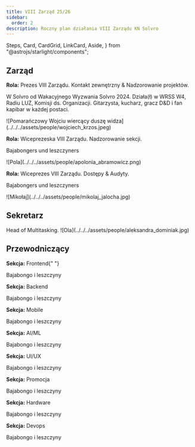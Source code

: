 ```yaml
---
title: VIII Zarząd 25/26
sidebar:
  order: 2
description: Roczny plan działania VIII Zarządu KN Solvro
---
```


  Steps,
  Card,
  CardGrid,
  LinkCard,
  Aside,
} from "@astrojs/starlight/components";


## Zarząd

<CardGrid>
  <Card title="Wojciech Krzos">
    <div class="flex flex-col justify-between h-full">
    <p><strong> Rola:</strong> Prezes VIII Zarządu. Kontakt zewnętrzny & Nadzorowanie projektów.</p>
    <p> W Solvro od Wakacyjnego Wyzwania Solvro 2024. Działa(ł) w WRSS W4, Radiu LUZ, Komisji ds. Organizacji. Gitarzysta, kucharz, gracz D&D i fan kapibar w każdej postaci.</p>
    <div class="mt-6 pt-4 flex gap-4 items-center border-t border-white/20">
        <SocialIcon platform="linkedin" url="https://linkedin.com/in/wojciechkrzos" />
        <SocialIcon platform="instagram" url="https://instagram.com/wojciechkrzos" />
        <SocialIcon platform="github" url="https://github.com/wojciechkrzos" />
      </div>
    </div>
  </Card>
  ![Pomarańczowy Wojciu wiercący duszę widza](../../../assets/people/wojciech_krzos.jpeg)

<Card title="Apolonia Abramowicz">
  <p>
    <strong> Rola:</strong> Wiceprezeska VIII Zarządu. Nadzorowanie sekcji.
  </p>
  <p> Bajabongers und leszczyners</p>
</Card>
![Pola](../../../assets/people/apolonia_abramowicz.png)

  <Card title="Mikołaj Jałocha">
    <p><strong> Rola:</strong> Wiceprezes VIII Zarządu. Dostępy & Audyty.</p>
    <p> Bajabongers und leszczyners</p>
  </Card>
  ![Mikołaj](../../../assets/people/mikolaj_jalocha.jpg)
 
</CardGrid>

## Sekretarz

<CardGrid>
  <Card title="Aleksandra Dominiak">Head of Multitasking.</Card>
  ![Ola](../../../assets/people/aleksandra_dominiak.jpg)
</CardGrid>

## Przewodniczący

<CardGrid>
  <Card title="Bartosz Gotowski">
    <p>
      <strong>Sekcja:</strong> Frontend{" "}
    </p>
    <p>Bajabongo i leszczyny</p>
    <div class="mt-6 pt-4 flex gap-4 items-center border-t border-white/20">
      <SocialIcon
        platform="linkedin"
        url="https://linkedin.com/in/bartosz-gotowski"
      />
      <SocialIcon platform="github" url="https://github.com/rei-x" />
    </div>
  </Card>
  <Card title="Dawid Linek">
    <p>
      <strong>Sekcja:</strong> Backend
    </p>
    <p>Bajabongo i leszczyny</p>
    <div class="mt-6 pt-4 flex gap-4 items-center border-t border-white/20">
      <SocialIcon platform="github" url="https://github.com/dawidlinek" />
    </div>
  </Card>
  <Card title="Szymon Kowaliński">
    <p>
      <strong>Sekcja:</strong> Mobile
    </p>
    <p>Bajabongo i leszczyny</p>
    <div class="mt-6 pt-4 flex gap-4 items-center border-t border-white/20">
      <SocialIcon platform="linkedin" url="https://linkedin.com/in/kowdev" />
      <SocialIcon platform="github" url="https://github.com/simon-the-shark" />
    </div>
  </Card>
  <Card title="Łukasz Lenkiewicz">
    <p>
      <strong>Sekcja:</strong> AI/ML
    </p>
    <p>Bajabongo i leszczyny</p>
    <div class="mt-6 pt-4 flex gap-4 items-center border-t border-white/20">
      <SocialIcon
        platform="linkedin"
        url="https://linkedin.com/in/lukasz-lenkiewicz"
      />
      <SocialIcon platform="github" url="https://github.com/LukiLenkiewicz" />
    </div>
  </Card>
  <Card title="Barbara Cząstkiewicz">
    <p>
      <strong>Sekcja:</strong> UI/UX
    </p>
    <p>Bajabongo i leszczyny</p>
    <div class="mt-6 pt-4 flex gap-4 items-center border-t border-white/20">
      <SocialIcon
        platform="instagram"
        url="https://www.instagram.com/basiiiikkkk"
      />
    </div>
  </Card>
  <Card title="Jakub Morawiec">
    <p>
      <strong>Sekcja:</strong> Promocja
    </p>
    <p>Bajabongo i leszczyny</p>
    <div class="mt-6 pt-4 flex gap-4 items-center border-t border-white/20">
      <SocialIcon
        platform="linkedin"
        url="https://www.linkedin.com/in/jakub-morawiec-6bb5622a4"
      />
      <SocialIcon platform="github" url="https://github.com/jmorawiecpwr" />
    </div>
  </Card>
  <Card title="Michał Bocian">
    <p>
      <strong>Sekcja:</strong> Hardware
    </p>
    <p>Bajabongo i leszczyny</p>
    <div class="mt-6 pt-4 flex gap-4 items-center border-t border-white/20">
      <SocialIcon
        platform="linkedin"
        url="https://www.linkedin.com/in/micha%C5%82-bocian-b207a1199/"
      />
      <SocialIcon platform="github" url="https://github.com/MikeStork" />
    </div>
  </Card>
  <Card title="Miłosz Słoniecki">
    <p>
      <strong>Sekcja:</strong> Devops
    </p>
    <p>Bajabongo i leszczyny</p>
    <div class="mt-6 pt-4 flex gap-4 items-center border-t border-white/20">
      <SocialIcon platform="github" url="https://github.com/sloniecki" />
    </div>
  </Card>
</CardGrid>
